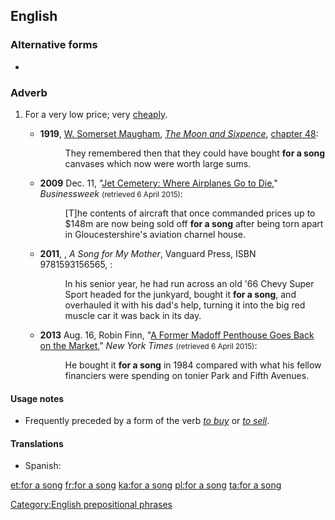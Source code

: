 ==English==

===Alternative forms===
* {{l|en|for a song and a dance}}

===Adverb===
{{en-adv|-}}

# {{lb|en|idiomatic}} For a very low price; very [[cheaply]].
#* '''1919''', [[w:William Somerset Maugham|W. Somerset Maugham]], ''[[w:The Moon and Sixpence|The Moon and Sixpence]]'', [[s:The Moon and Sixpence/Chapter XLVIII|chapter 48]]:
#*: They remembered then that they could have bought '''for a song''' canvases which now were worth large sums.
#* '''2009''' Dec. 11, "[http://www.businessweek.com/globalbiz/content/dec2009/gb20091211_682799.htm Jet Cemetery: Where Airplanes Go to Die]," ''Businessweek'' <small>(retrieved 6 April 2015)</small>:
#*: [T]he contents of aircraft that once commanded prices up to $148m are now being sold off '''for a song''' after being torn apart in Gloucestershire's aviation charnel house.
#* '''2011''', {{w|Kat Martin}}, ''A Song for My Mother'', Vanguard Press, ISBN 9781593156565, {{gbooks|aDz9AgAAQBAJ|200|for|a|song}}:
#*: In his senior year, he had run across an old '66 Chevy Super Sport headed for the junkyard, bought it '''for a song''', and overhauled it with his dad's help, turning it into the big red muscle car it was back in its day.
#* '''2013''' Aug. 16, Robin Finn, "[http://www.nytimes.com/2013/08/18/realestate/a-former-madoff-penthouse-goes-back-on-the-market.html?_r=0 A Former Madoff Penthouse Goes Back on the Market]," ''New York Times'' <small>(retrieved 6 April 2015)</small>:
#*: He bought it '''for a song''' in 1984 compared with what his fellow financiers were spending on tonier Park and Fifth Avenues.

====Usage notes====
* Frequently preceded by a form of the verb ''[[buy|to buy]]'' or ''[[sell|to sell]]''.

====Translations====
{{trans-top|very cheaply}}
* Spanish: {{t|es|de balde}}
{{trans-mid}}
{{trans-bottom}}

[[Category:English prepositional phrases]]

[[et:for a song]]
[[fr:for a song]]
[[ka:for a song]]
[[pl:for a song]]
[[ta:for a song]]